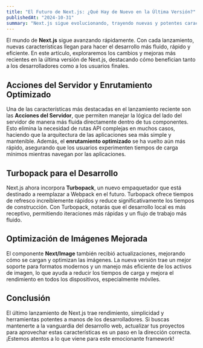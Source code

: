 ```yaml
---
title: "El Futuro de Next.js: ¿Qué Hay de Nuevo en la Última Versión?"
publishedAt: "2024-10-31"
summary: "Next.js sigue evolucionando, trayendo nuevas y potentes características que mejoran la experiencia del desarrollador y el rendimiento. Echemos un vistazo a lo nuevo en la última versión y cómo estos cambios pueden beneficiar tus proyectos."
---
```


El mundo de **Next.js** sigue avanzando rápidamente. Con cada lanzamiento, nuevas características llegan para hacer el desarrollo más fluido, rápido y eficiente. En este artículo, exploraremos los cambios y mejoras más recientes en la última versión de Next.js, destacando cómo benefician tanto a los desarrolladores como a los usuarios finales.

## Acciones del Servidor y Enrutamiento Optimizado

Una de las características más destacadas en el lanzamiento reciente son las **Acciones del Servidor**, que permiten manejar la lógica del lado del servidor de manera más fluida directamente dentro de tus componentes. Esto elimina la necesidad de rutas API complejas en muchos casos, haciendo que la arquitectura de las aplicaciones sea más simple y mantenible. Además, el **enrutamiento optimizado** se ha vuelto aún más rápido, asegurando que los usuarios experimenten tiempos de carga mínimos mientras navegan por las aplicaciones.

## Turbopack para el Desarrollo

Next.js ahora incorpora **Turbopack**, un nuevo empaquetador que está destinado a reemplazar a Webpack en el futuro. Turbopack ofrece tiempos de refresco increíblemente rápidos y reduce significativamente los tiempos de construcción. Con Turbopack, notarás que el desarrollo local es más receptivo, permitiendo iteraciones más rápidas y un flujo de trabajo más fluido.

## Optimización de Imágenes Mejorada

El componente **Next/Image** también recibió actualizaciones, mejorando cómo se cargan y optimizan las imágenes. La nueva versión trae un mejor soporte para formatos modernos y un manejo más eficiente de los activos de imagen, lo que ayuda a reducir los tiempos de carga y mejora el rendimiento en todos los dispositivos, especialmente móviles.

## Conclusión

El último lanzamiento de Next.js trae rendimiento, simplicidad y herramientas potentes a manos de los desarrolladores. Si buscas mantenerte a la vanguardia del desarrollo web, actualizar tus proyectos para aprovechar estas características es un paso en la dirección correcta. ¡Estemos atentos a lo que viene para este emocionante framework!
